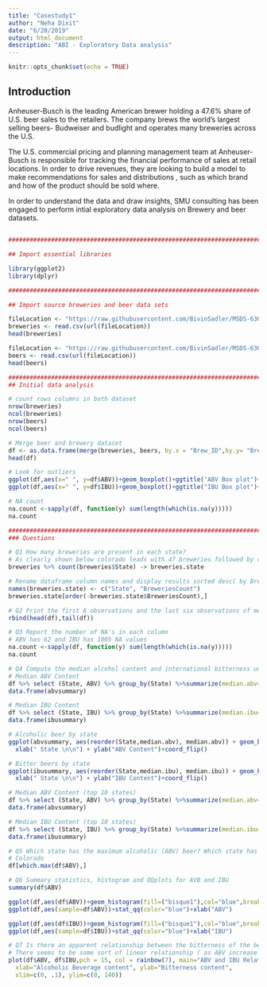 ```yaml
---
title: "Casestudy1"
author: "Neha Dixit"
date: "6/20/2019"
output: html_document
description: "ABI - Exploratory Data analysis"
---
```


```r
knitr::opts_chunk$set(echo = TRUE)
```
## Introduction
Anheuser-Busch is the leading American brewer holding a 47.6% share of U.S. beer sales to the retailers. The company brews the world’s largest selling beers- Budweiser and budlight and operates many breweries across the U.S.

The U.S. commercial pricing and planning management team at Anheuser-Busch is responsible for tracking the financial performance of sales at retail locations. In order to drive revenues, they are looking to build a model to make recommendations for sales and distributions , such as which brand and how of the product should be sold where.

In order to understand the data and draw insights, SMU consulting has been engaged to perform intial exploratory data analysis on Brewery and beer datasets. 

##

```r
########################################################################################################################

## Import essential libraries

library(ggplot2)
library(dplyr)

########################################################################################################################

## Import source breweries and beer data sets

fileLocation <- "https://raw.githubusercontent.com/BivinSadler/MSDS-6306-Doing-Data-Science/master/Unit%207/Breweries.csv"
breweries <- read.csv(url(fileLocation))
head(breweries)

fileLocation <- "https://raw.githubusercontent.com/BivinSadler/MSDS-6306-Doing-Data-Science/master/Unit%207/Beers.csv"
beers <- read.csv(url(fileLocation))
head(beers)

#################################################################################################################
## Initial data analysis

# count rows columns in both dataset
nrow(breweries)
ncol(breweries)
nrow(beers)
ncol(beers)

# Merge beer and brewery dataset
df <- as.data.frame(merge(breweries, beers, by.x = "Brew_ID",by.y= "Brewery_id"))
head(df)

# Look for outliers 
ggplot(df,aes(x=" ", y=df$ABV))+geom_boxplot()+ggtitle("ABV Box plot")+ylab("ABV")
ggplot(df,aes(x=" ", y=df$IBU))+geom_boxplot()+ggtitle("IBU Box plot")+ylab("IBU")

# NA count
na.count <-sapply(df, function(y) sum(length(which(is.na(y)))))
na.count

#################################################################################################################
### Questions

# Q1 How many breweries are present in each state?
# As clearly shown below colorado leads with 47 breweries followed by california at 39 and rest others in deceding order of the brewery count 
breweries %>% count(breweries$State) -> breweries.state

# Rename dataframe column names and display results sorted desc( by Brewery count)
names(breweries.state) <- c("State", "BreweriesCount")
breweries.state[order(-breweries.state$BreweriesCount),]

# Q2 Print the first 6 observations and the last six observations of merged beer and brewery data set 
rbind(head(df),tail(df))

# Q3 Report the number of NA's in each column
# ABV has 62 and IBU has 1005 NA values
na.count <-sapply(df, function(y) sum(length(which(is.na(y)))))
na.count

# Q4 Compute the median alcohol content and international bitterness unit for each state. Plot a bar chart to compare
# Median ABV Content
df %>% select (State, ABV) %>% group_by(State) %>%summarize(median.abv=round(median(ABV, na.rm=TRUE),4)) %>%   arrange(desc(median.abv)) -> abvsummary
data.frame(abvsummary)

# Median IBU Content
df %>% select (State, IBU) %>% group_by(State) %>%summarize(median.ibu=round(median(IBU, na.rm=TRUE),4)) %>%   arrange(desc(median.ibu))  -> ibusummary
data.frame(ibusummary)

# Alcoholic beer by state
ggplot(abvsummary, aes(reorder(State,median.abv), median.abv)) + geom_bar(aes(fill=State),stat="identity") +  coord_flip()+ggtitle("Median ABV by state") +
  xlab(" State \n\n") + ylab("ABV Content")+coord_flip()

# Bitter beers by state
ggplot(ibusummary, aes(reorder(State,median.ibu), median.ibu)) + geom_bar(aes(fill=State),stat="identity") +  coord_flip()+ggtitle("Median IBU by state") +
  xlab(" State \n\n") + ylab("IBU Content")+coord_flip()

# Median ABV Content (top 10 states)
df %>% select (State, ABV) %>% group_by(State) %>%summarize(median.abv=round(median(ABV, na.rm=TRUE),4)) %>%   arrange(desc(median.abv)) %>% slice(1:10)-> abvsummary
data.frame(abvsummary)

# Median IBU Content (top 10 states)
df %>% select (State, IBU) %>% group_by(State) %>%summarize(median.ibu=round(median(IBU, na.rm=TRUE),4)) %>%   arrange(desc(median.ibu))  %>% slice(1:10)-> ibusummary
data.frame(ibusummary)

# Q5 Which state has the maximum alcoholic (ABV) beer? Which state has the most bitter (IBU) beer?
# Colorado
df[which.max(df$ABV),]

# Q6 Summary statistics, histogram and QQplots for AVB and IBU
summary(df$ABV)

ggplot(df,aes(df$ABV))+geom_histogram(fill=("bisque1"),col="blue",breaks=seq(0, .1, by=.01))+xlab("ABV")
ggplot(df,aes(sample=df$ABV))+stat_qq(color="blue")+xlab("ABV")

ggplot(df,aes(df$IBU))+geom_histogram(fill=("bisque1"),col="blue",breaks=seq(0, 150, by=10))+xlab("IBU")
ggplot(df,aes(sample=df$IBU))+stat_qq(color="blue")+xlab("IBU")

# Q7 Is there an apparent relationship between the bitterness of the beer and its alcoholic content? Draw a scatter plot
# There seems to be some sort of linear relationship ( as ABV increase IBU tends to increase) but since a lot of IBU values are NA it is hard to conclude
plot(df$ABV, df$IBU,pch = 15, col = rainbow(7), main="ABV and IBU Relation", 
  xlab="Alcoholic Beverage content", ylab="Bitterness content",
  xlim=c(0, .1), ylim=c(0, 140))



```
